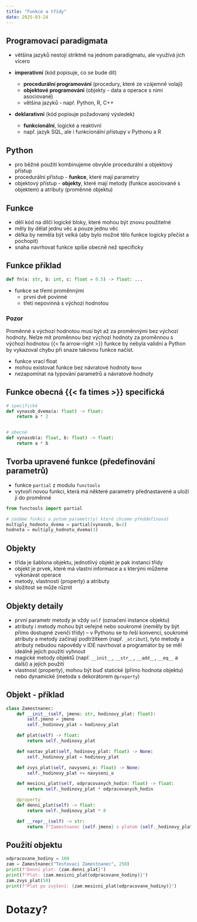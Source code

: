 ```yaml
---
title: "Funkce a třídy"
date: 2025-03-24
---
```


## Programovací paradigmata

- většina jazyků nestojí striktně na jednom paradigmatu, ale využívá jich vícero
  
- **imperativní** (kód popisuje, co se bude dít)
  - **procedurální programování** (procedury, které ze vzájemně volají)
  - **objektové programování** (objekty - data a operace s nimi asociované)
  - většina jazyků - např. Python, R, C++ 
- **deklarativní** (kód popisuje požadovaný výsledek)
  - **funkcionální**, logické a reaktivní 
  - např. jazyk SQL, ale i funkcionální přístupy v Pythonu a R

## Python

- pro běžné použití kombinujeme obvykle procedurální a objektový přístup
- procedurální přístup - **funkce**, které mají parametry
- objektový přístup - **objekty**, které mají metody (funkce asociované s objektem) a atributy (proměnné objektu)
  
## Funkce

- dělí kód na dílčí logické bloky, které mohou být znovu použitelné
- měly by dělat jednu věc a pouze jednu věc
- délka by neměla být velká (aby bylo možné tělo funkce logicky přečíst a pochopit)
- snaha navrhovat funkce spíše obecně než specificky

## Funkce příklad

```python
def fn(a: str, b: int, c: float = 0.5) -> float: ...
```

- funkce se třemi proměnnými 
  - první dvě povinné
  - třetí nepovinná s výchozí hodnotou 
  
::: {.callout-warning}
### Pozor
Proměnné s výchozí hodnotou musí být až za proměnnými bez výchozí hodnoty. Nelze mít proměnnou bez výchozí hodnoty za proměnnou s výchozí hodnotou {{< fa arrow-right >}} funkce by nebyla validní a Python by vykazoval chybu při snaze takovou funkce načíst.
:::

- funkce vrací float
- mohou existovat funkce bez návratové hodnoty `None`
- nezapomínat na typování parametrů a návratové hodnoty

## Funkce obecná {{< fa times >}} specifická
  
```python
# specifické
def vynasob_dvema(a: float) -> float:
    return a * 2


# obecné
def vynasob(a: float, b: float) -> float:
    return a * b
```

## Tvorba upravené funkce (předefinování parametrů)

- funkce `partial` z modulu `functools`
- vytvoří novou funkci, která má některé parametry přednastavené a uloží ji do proměnné

```python
from functools import partial

# zadáme funkci a potom parametr(y) které chceme předdefinovat
multiply_hodnotu_dvema = partial(vynasob, b=2)
hodnota = multiply_hodnotu_dvema(3)
```

## Objekty

- třída je šablona objektu, jednotlivý objekt je pak instancí třídy
- objekt je prvek, které má vlastní informace a s kterými můžeme vykonávat operace
- metody, vlastnosti (property) a atributy
- složitost se může různit

## Objekty detaily

- první parametr metody je vždy `self` (označení instance objektu)
- atributy i metody mohou být veřejné nebo soukromé (neměly by být přímo dostupné zvenčí třídy) -- v Pythonu se to řeší konvencí, soukromé atributy a metody začínají podtržítkem (např. `_atribut`), tyto metody a atributy nebudou nápovědy v IDE navrhovat a programátor by se měl ideálně jejich použití vyhnout
- magické metody objektů (např. `__init__`, `__str__`, `__add__`, `__eq__` a další) a jejich použití
- vlastnost (property), mohou být buď statické (přímo hodnota objektu) nebo dynamické (metoda s dekorátorem `@property`) 

## Objekt - příklad
```python
class Zamestnanec:
    def __init__(self, jmeno: str, hodinovy_plat: float):
        self.jmeno = jmeno
        self._hodinovy_plat = hodinovy_plat

    def plat(self) -> float:
        return self._hodinovy_plat

    def nastav_plat(self, hodinovy_plat: float) -> None:
        self._hodinovy_plat = hodinovy_plat

    def zvys_plat(self, navyseni_o: float) -> None:
        self._hodinovy_plat += navyseni_o

    def mesicni_plat(self, odpracovanych_hodin: float) -> float:
        return self._hodinovy_plat * odpracovanych_hodin

    @property
    def denni_plat(self) -> float:
        return self._hodinovy_plat * 8

    def __repr__(self) -> str:
        return f"Zamestnanec {self.jmeno} s platem {self._hodinovy_plat} za hodinu"
```

## Použití objektu

```python
odpracovane_hodiny = 160
zam = Zamestnanec("Testovaci Zamestnanec", 250)
print(f"Denní plat: {zam.denni_plat}")
print(f"Plat: {zam.mesicni_plat(odpracovane_hodiny)}")
zam.zvys_plat(50)
print(f"Plat po zvýšení: {zam.mesicni_plat(odpracovane_hodiny)}")
```

# Dotazy? {.center}